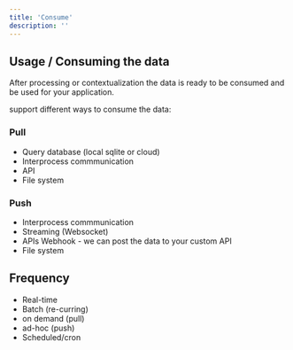 ```yaml
---
title: 'Consume'
description: ''
---
```


## Usage / Consuming the data 

After processing or contextualization the data is ready to be consumed and be used for your application.

support different ways to consume the data:

### Pull
- Query database (local sqlite or cloud)
- Interprocess commmunication 
- API 
- File system

### Push
- Interprocess commmunication 
- Streaming (Websocket)
- APIs Webhook - we can post the data to your custom API 
- File system

## Frequency
- Real-time
- Batch (re-curring)
- on demand (pull)
- ad-hoc (push) 
- Scheduled/cron


